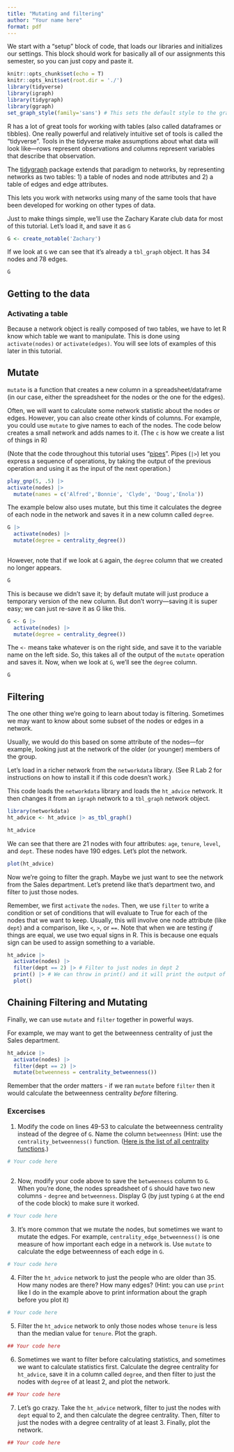 ```yaml
---
title: "Mutating and filtering"
author: "Your name here"
format: pdf
---
```


We start with a "setup" block of code, that loads our libraries and initializes our settings. This block should work for basically all of our assignments this semester, so you can just copy and paste it.

```r
knitr::opts_chunk$set(echo = T)
knitr::opts_knit$set(root.dir = './')
library(tidyverse)
library(igraph)
library(tidygraph)
library(ggraph)
set_graph_style(family='sans') # This sets the default style to the graph style
```


R has a lot of great tools for working with tables (also called dataframes or tibbles). One really powerful and relatively intuitive set of tools is called the "tidyverse". Tools in the tidyverse make assumptions about what data will look like---rows represent observations and columns represent variables that describe that observation.

The [tidygraph](https://tidygraph.data-imaginist.com/index.html) package extends that paradigm to networks, by representing networks as two tables: 1) a table of nodes and node attributes and 2) a table of edges and edge attributes.

This lets you work with networks using many of the same tools that have been developed for working on other types of data.

Just to make things simple, we'll use the Zachary Karate club data for most of this tutorial. Let's load it, and save it as `G`

```r
G <- create_notable('Zachary')
```

If we look at `G` we can see that it's already a `tbl_graph` object. It has 34 nodes and 78 edges.

```r
G
```

## Getting to the data

### Activating a table

Because a network object is really composed of two tables, we have to let R know which table we want to manipulate. This is done using `activate(nodes)` or `activate(edges)`. You will see lots of examples of this later in this tutorial.

## Mutate

`mutate` is a function that creates a new column in a spreadsheet/dataframe (in our case, either the spreadsheet for the nodes or the one for the edges). 

Often, we will want to calculate some network statistic about the nodes or edges. However, you can also create other kinds of columns. For example, you could use `mutate` to give names to each of the nodes. The code below creates a small network and adds names to it. (The `c` is how we create a list of things in R)

(Note that the code throughout this tutorial uses "[pipes](https://r4ds.had.co.nz/pipes.html?q=pipe#pipes)". Pipes (`|>`) let you express a sequence of operations, by taking the output of the previous operation and using it as the input of the next operation.)

```r
play_gnp(5, .5) |>
activate(nodes) |>
  mutate(names = c('Alfred','Bonnie', 'Clyde', 'Doug','Enola'))
```

The example below also uses mutate, but this time it calculates the degree of each node in the network and saves it in a new column called `degree`.

```r
G |>
  activate(nodes) |>
  mutate(degree = centrality_degree())
  
```

However, note that if we look at `G` again, the `degree` column that we created no longer appears.

```r
G
```

This is because we didn't save it; by default mutate will just produce a temporary version of the new column. But don't worry---saving it is super easy; we can just re-save it as G like this.

```r
G <- G |>
  activate(nodes) |>
  mutate(degree = centrality_degree())
```

The `<-` means take whatever is on the right side, and save it to the variable name on the left side. So, this takes all of the output of the `mutate` operation and saves it. Now, when we look at `G`, we'll see the `degree` column.

```r
G
```


## Filtering

The one other thing we're going to learn about today is filtering. Sometimes we may want to know about some subset of the nodes or edges in a network.

Usually, we would do this based on some attribute of the nodes---for example, looking just at the network of the older (or younger) members of the group.

Let's load in a richer network from the `networkdata` library. (See R Lab 2 for instructions on how to install it if this code doesn't work.)

This code loads the `networkdata` library and loads the `ht_advice` network. It then changes it from an `igraph` network to a `tbl_graph` network object.

```r
library(networkdata)
ht_advice <- ht_advice |> as_tbl_graph()

ht_advice
```

We can see that there are 21 nodes with four attributes: `age`, `tenure`, `level`, and `dept`. These nodes have 190 edges. Let's plot the network.

```r
plot(ht_advice)
```


Now we're going to filter the graph. Maybe we just want to see the network from the Sales department. Let's pretend like that's department two, and filter to just those nodes.

Remember, we first `activate` the `nodes`. Then, we use `filter` to write a condition or set of conditions that will evaluate to True for each of the nodes that we want to keep. Usually, this will involve one node attribute (like `dept`) and a comparison, like `<`, `>`, or `==`. Note that when we are testing _if_ things are equal, we use two equal signs in R. This is because one equals sign can be used to assign something to a variable.

```r
ht_advice |>
  activate(nodes) |>
  filter(dept == 2) |> # Filter to just nodes in dept 2
  print() |> # We can throw in print() and it will print the output of the last step. In this case, the filtered graph object.
  plot()
```


## Chaining Filtering and Mutating

Finally, we can use `mutate` and `filter` together in powerful ways.

For example, we may want to get the betweenness centrality of just the Sales department.

```r
ht_advice |>
  activate(nodes) |>
  filter(dept == 2) |>
  mutate(betweenness = centrality_betweenness())
```

Remember that the order matters - if we ran `mutate` before `filter` then it would calculate the betweenness centrality _before_ filtering.

### Excercises

1. Modify the code on lines 49-53 to calculate the betweenness centrality instead of the degree of `G`. Name the column `betweenness` (Hint: use the `centrality_betweenness()` function. ([Here is the list of all centrality functions](https://tidygraph.data-imaginist.com/reference/centrality.html).)

```r
# Your code here
  
```

2. Now, modify your code above to save the `betweenness` column to `G`. When you're done, the nodes spreadsheet of `G` should have two new columns - `degree` and `betweenness`. Display G (by just typing `G` at the end of the code block) to make sure it worked.

```r
# Your code here
```

3. It's more common that we mutate the nodes, but sometimes we want to mutate the edges. For example, `centrality_edge_betweenness()` is one measure of how important each edge in a network is. Use `mutate` to calculate the edge betweenness of each edge in `G`.

```r

# Your code here
```

4. Filter the `ht_advice` network to just the people who are older than 35. How many nodes are there? How many edges? (Hint: you can use `print` like I do in the example above to print information about the graph before you plot it)

```r
# Your code here
```

5. Filter the `ht_advice` network to only those nodes whose `tenure` is less than the median value for `tenure`. Plot the graph.

```r
## Your code here
```

6. Sometimes we want to filter before calculating statistics, and sometimes we want to calculate statistics first. Calculate the degree centrality for `ht_advice`, save it in a column called `degree`, and then filter to just the nodes with `degree` of at least 2, and plot the network.

```r

## Your code here
```


7. Let's go crazy. Take the `ht_advice` network, filter to just the nodes with `dept` equal to 2, and then calculate the degree centrality. Then, filter to just the nodes with a degree centrality of at least 3. Finally, plot the network.

```r
## Your code here
```